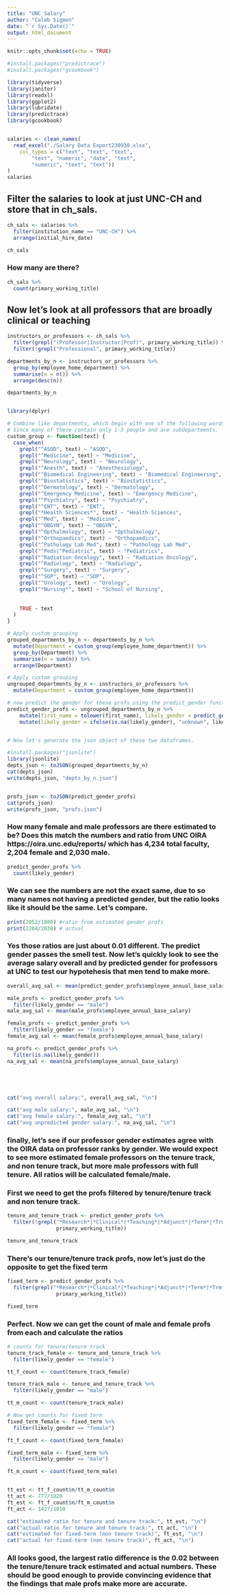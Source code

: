 ```yaml
---
title: "UNC_Salary"
author: "Caleb Sigmon"
date: "`r Sys.Date()`"
output: html_document
---
```


```r
knitr::opts_chunk$set(echo = TRUE)
```

```r
#install.packages("predictrace")
#install.packages("gcookbook")

library(tidyverse)
library(janitor)
library(readxl)
library(ggplot2)
library(lubridate)
library(predictrace)
library(gcookbook)


salaries <- clean_names(
  read_excel("./Salary Data Export230930.xlsx", 
    col_types = c("text", "text", "text", 
        "text", "numeric", "date", "text", 
        "numeric", "text", "text"))
) 
salaries
```
## Filter the salaries to look at just UNC-CH and store that in ch_sals.

```r
ch_sals <- salaries %>%
  filter(institution_name == "UNC-CH") %>%
  arrange(initial_hire_date)

ch_sals

```

### How many are there?

```r

ch_sals %>%
  count(primary_working_title)


```


## Now let's look at all professors that are broadly clinical or teaching
```r

instructors_or_professors <- ch_sals %>%
  filter(grepl("(Professor|Instructor|Prof)", primary_working_title)) %>%
  filter(!grepl("Professional", primary_working_title))

departments_by_n <- instructors_or_professors %>%
  group_by(employee_home_department) %>%
  summarise(n = n()) %>%
  arrange(desc(n))

departments_by_n


library(dplyr)

# Combine like departments, which begin with one of the following words.
# Since many of these contain only 1-3 people and are subdepartments.
custom_group <- function(text) {
  case_when(
    grepl("^ASOD", text) ~ "ASOD",
    grepl("^Medicine", text) ~ "Medicine",
    grepl("^Neurology", text) ~ "Neurology",
    grepl("^Anesth", text) ~ "Anesthesiology",
    grepl("^Biomedical Engineering", text) ~ "Biomedical Engineering",
    grepl("^Biostatistics", text) ~ "Biostatistics",
    grepl("^Dermatology", text) ~ "Dermatology",
    grepl("^Emergency Medicine", text) ~ "Emergency Medicine",
    grepl("^Psychiatry", text) ~ "Psychiatry",
    grepl("^ENT", text) ~ "ENT",
    grepl("*Health Sciences*", text) ~ "Health Sciences",
    grepl("^Med", text) ~ "Medicine",
    grepl("^OBGYN", text) ~ "OBGYN",
    grepl("^Opthalmology", text) ~ "Opthalmology",
    grepl("^Orthopaedics", text) ~ "Orthopaedics",
    grepl("^Pathology Lab Med", text) ~ "Pathology Lab Med",
    grepl("^Peds|^Pediatric", text) ~ "Pediatrics",
    grepl("^Radiation Oncology", text) ~ "Radiation Oncology",
    grepl("^Radiology", text) ~ "Radiology",
    grepl("^Surgery", text) ~ "Surgery",
    grepl("^SOP", text) ~ "SOP",
    grepl("^Urology", text) ~ "Urology",
    grepl("*Nursing*", text) ~ "School of Nursing",
    
    
    TRUE ~ text
  )
}

# Apply custom grouping
grouped_departments_by_n <- departments_by_n %>%
  mutate(Department = custom_group(employee_home_department)) %>%
  group_by(Department) %>%
  summarise(n = sum(n)) %>%
  arrange(Department)

# Apply custom grouping
ungrouped_departments_by_n <- instructors_or_professors %>%
  mutate(Department = custom_group(employee_home_department)) 

# now predict the gender for these profs using the predict_gender function from the predict_race package
predict_gender_profs <- ungrouped_departments_by_n %>%
    mutate(first_name = tolower(first_name), likely_gender = predict_gender(first_name, probability = FALSE)$likely_gender) %>%
    mutate(likely_gender = ifelse(is.na(likely_gender), "unknown", likely_gender))


# Now let's generate the json object of these two dataframes.

#install.packages("jsonlite")
library(jsonlite)
depts_json <- toJSON(grouped_departments_by_n)
cat(depts_json)
write(depts_json, "depts_by_n.json")


profs_json <- toJSON(predict_gender_profs)
cat(profs_json)
write(profs_json, "profs.json")
```

### How many female and male professors are there estimated to be? Does this match the numbers and ratio from UNC OIRA https://oira.unc.edu/reports/ which has 4,234 total faculty, 2,204 female and 2,030 male.

```r

predict_gender_profs %>%
  count(likely_gender)


```

### We can see the numbers are not the exact same, due to so many names not having a predicted gender, but the ratio looks like it should be the same. Let's compare.

```r
print(2052/1880) #ratio from estimated gender profs
print(2204/2030) # actual 
```
### Yes those ratios are just about 0.01 different. The predict gender passes the smell test. Now let's quickly look to see the average salary overall and by predicted gender for professors at UNC to test our hypotehesis that men tend to make more.
```r
overall_avg_sal <- mean(predict_gender_profs$employee_annual_base_salary)

male_profs <- predict_gender_profs %>%
  filter(likely_gender == "male")
male_avg_sal <- mean(male_profs$employee_annual_base_salary)

female_profs <- predict_gender_profs %>%
  filter(likely_gender == "female")
female_avg_sal <- mean(female_profs$employee_annual_base_salary)

na_profs <- predict_gender_profs %>%
  filter(is.na(likely_gender))
na_avg_sal <- mean(na_profs$employee_annual_base_salary)





cat("avg overall salary:", overall_avg_sal, "\n")

cat("avg male salary:", male_avg_sal, "\n")
cat("avg female salary:", female_avg_sal, "\n")
cat("avg unpredicted gender salary:", na_avg_sal, "\n")


```


### finally, let's see if our professor gender estimates agree with the OIRA data on professor ranks by gender. We would expect to see more estimated female professors on the tenure track, and non tenure track, but more male professors with full tenure. All ratios will be calculated female/male.
### First we need to get the profs filtered by tenure/tenure track and non tenure track.
```r
tenure_and_tenure_track <- predict_gender_profs %>%
  filter(!grepl("*Research*|*Clinical*|*Teaching*|*Adjunct*|*Term*|*Trm*|*Provision*|*Practice", 
                primary_working_title))

tenure_and_tenure_track
```
### There's our tenure/tenure track profs, now let's just do the opposite to get the fixed term
```r
fixed_term <- predict_gender_profs %>%
  filter(grepl("*Research*|*Clinical*|*Teaching*|*Adjunct*|*Term*|*Trm*|*Provision*|*Practice", 
                primary_working_title))

fixed_term
```
### Perfect. Now we can get the count of male and female profs from each and calculate the ratios
```r
# counts for tenure/tenure track
tenure_track_female <- tenure_and_tenure_track %>%
  filter(likely_gender == "female")

tt_f_count <- count(tenure_track_female)

tenure_track_male <- tenure_and_tenure_track %>%
  filter(likely_gender == "male")

tt_m_count <- count(tenure_track_male)

# Now get counts for fixed term
fixed_term_female <- fixed_term %>%
  filter(likely_gender == "female")

ft_f_count <- count(fixed_term_female)

fixed_term_male <- fixed_term %>%
  filter(likely_gender == "male")

ft_m_count <- count(fixed_term_male)


tt_est <- tt_f_count$n/tt_m_count$n
tt_act <- 777/1020
ft_est <- ft_f_count$n/ft_m_count$n
ft_act <- 1427/1010

cat("estimated ratio for tenure and tenure track:", tt_est, "\n") 
cat("actual ratio for tenure and tenure track:", tt_act, "\n") 
cat("estimated for fixed-term (non tenure track)", ft_est, "\n") 
cat("actual for fixed-term (non tenure track)", ft_act, "\n")
```
### All looks good, the largest ratio difference is the 0.02 between the tenure/tenure track estimated and actual numbers. These should be good enough to provide convincing evidence that the findings that male profs make more are accurate.